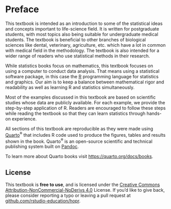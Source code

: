 # Preface {.unnumbered}

This textbook is intended as an introduction to some of the statistical ideas and concepts important to life-science field. It is written for postgraduate students, with most topics also being suitable for undergraduate medical students. The textbook is beneficial to other branches of biological sciences like dental, veterinary, agriculture, etc. which have a lot in common with medical field in the methodology. The textbook is also intended for a wider range of readers who use statistical methods in their research.

While statistics books focus on mathematics, this textbook focuses on using a computer to conduct data analysis. That means using a statistical software package, in this case the [R](https://www.r-project.org/) programming language for statistics and graphics. Our aim is to keep a balance between mathematical rigor and readability as well as learning R and statistics simultaneously.

Most of the examples discussed in this textbook are based on scientific studies whose data are publicly available. For each example, we provide the step-by-step application of R. Readers are encouraged to follow these steps while reading the textbook so that they can learn statistics through hands-on experience.

All sections of this textbook are reproducible as they were made using [Quarto](https://quarto.org/)^®^ that includes R code used to produce the figures, tables and results shown in the book. Quarto^®^ is an open-source scientific and technical publishing system built on [Pandoc](https://pandoc.org/).

To learn more about Quarto books visit <https://quarto.org/docs/books>.

## License

This textbook is **free to use**, and is licensed under the [Creative Commons Attribution-NonCommercial-NoDerivs 4.0](https://creativecommons.org/licenses/by-nc-nd/4.0/) License. If you'd like to give back, please consider reporting a typo or leaving a pull request at [github.com/rstudio-education/hopr](https://github.com/rstudio-education/hopr).
